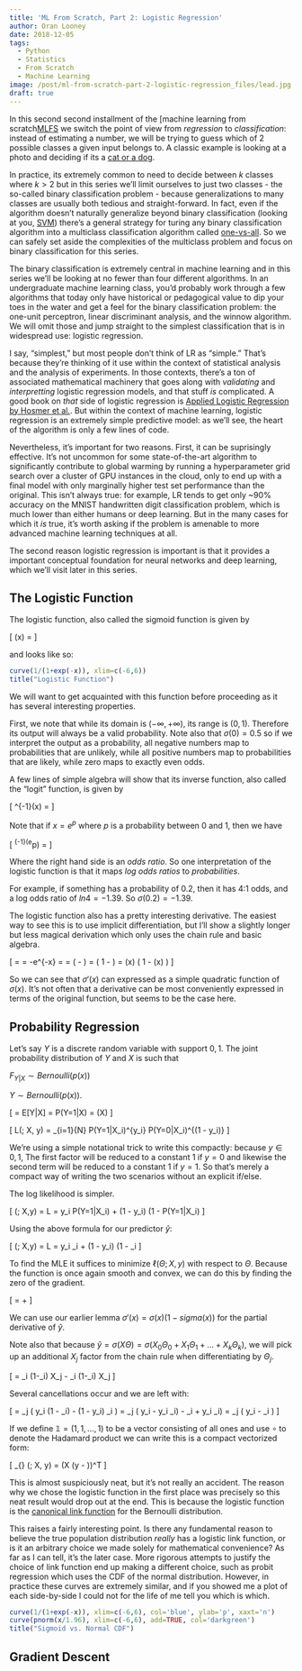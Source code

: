 ```yaml
---
title: 'ML From Scratch, Part 2: Logistic Regression'
author: Oran Looney
date: 2018-12-05
tags:
  - Python
  - Statistics
  - From Scratch
  - Machine Learning
image: /post/ml-from-scratch-part-2-logistic-regression_files/lead.jpg
draft: true
---
```


In this second second installment of the [machine learning from scratch[MLFS]
we switch the point of view from *regression* to *classification*: instead of
estimating a number, we will be trying to guess which of 2 possible classes a
given input belongs to. A classic example is looking at a photo and deciding if
its a [cat or a dog][COD]. 

In practice, its extremely common to need to decide between $k$ classes where
$k > 2$ but in this series we'll limit ourselves to just two classes - the
so-called binary classification problem - because generalizations to many
classes are usually both tedious and straight-forward.  In fact, even if the
algorithm doesn't naturally generalize beyond binary classification (looking at
you, [SVM][SVM]) there's a general strategy for turing any binary
classification algorithm into a multiclass classification algorithm called
[one-vs-all][OVA]. So we can safely set aside the complexities of the multiclass
problem and focus on binary classification for this series.

The binary classification is extremely central in machine learning and in this
series we'll be looking at no fewer than four different algorithms. In an
undergraduate machine learning class, you'd probably work through a few
algorithms that today only have historical or pedagogical value to dip your
toes in the water and get a feel for the binary classification problem: the
one-unit perceptron, linear discriminant analysis, and the winnow algorithm.
We will omit those and jump straight to the simplest classification that is
in widespread use: logistic regression. 

I say, "simplest," but most people don't think of LR as "simple." That's
because they're thinking of it use within the context of statistical analysis
and the analysis of experiments. In those contexts, there's a ton of associated
mathematical machinery that goes along with *validating* and *interpretting*
logistic regression models, and that stuff *is* complicated. A good book on
*that* side of logistic regression is [Applied Logistic Regression by Hosmer et
al.][ALR]. But within the context of machine learning, logistic regression is
an extremely simple predictive model: as we'll see, the heart of the algorithm
is only a few lines of code.

Nevertheless, it's important for two reasons. First, it can be suprisingly
effective. It's not uncommon for some state-of-the-art algorithm to
significantly contribute to global warming by running a hyperparameter grid
search over a cluster of GPU instances in the cloud, only to end up with a
final model with only marginally higher test set performance than the original.
This isn't always true: for example, LR tends to get only ~90% accuracy on the
MNIST handwritten digit classification problem, which is much lower than either
humans or deep learning. But in the many cases for which it *is* true, it's
worth asking if the problem is amenable to more advanced machine learning
techniques at all.

The second reason logistic regression is important is that it provides a
important conceptual foundation for neural networks and deep learning, which
we'll visit later in this series.

The Logistic Function
---------------------

The logistic function, also called the sigmoid function is given by

\[ \sigma(x) = \frac{1}{1 + e^{-x}} \]

and looks like so:

```r
curve(1/(1+exp(-x)), xlim=c(-6,6))
title("Logistic Function")
```

We will want to get acquainted with this function before proceeding
as it has several interesting properties.

First, we note that while its domain is $(-\infty, +\infty)$, its
range is $(0, 1)$. Therefore its output will always be a valid
probability. Note also that $\sigma(0) = 0.5$ so if we interpret
the output as a probability, all negative numbers map to probabilities
that are unlikely, while all positive numbers map to probabilities that
are likely, while zero maps to exactly even odds.

A few lines of simple algebra will show that its inverse function,
also called the "logit" function, is given by

\[ \sigma^{-1}(x) = \ln{\frac{x}{1-x}} \]

Note that if $x = e^p$ where $p$ is a probability between 0 and 1,
then we have

\[ \sigma^{-1}(e^p) = \frac{p}{1-p} \]

Where the right hand side is an *odds ratio*. So one interpretation
of the logistic function is that it maps *log odds ratios* to *probabilities*.

For example, if something has a probability of 0.2, then it has 4:1 odds,
and a log odds ratio of $ln 4 = -1.39$. So $\sigma(0.2) = -1.39$.

The logistic function also has a pretty interesting derivative. The
easiest way to see this is to use implicit differentiation, but I'll
show a slightly longer but less magical derivation which only uses the
chain rule and basic algebra.

\[ \frac{d \sigma(x)}{dx} 
	= \frac{d}{dx} \frac{1}{1 + e^{-x}} 
	= \frac{-1}{( 1+ e^{-x})^2} -e^{-x}
	= \frac{1}{1 + e^{-x}} \frac{1 + e^{-x} - 1}{ 1+ e^{-x}}
	= \frac{1}{1 + e^{-x}} \big( \frac{1 + e^{-x}}{1+ e^{-x}} - \frac{1}{ 1+ e^{-x}} \big)
	= \frac{1}{1 + e^{-x}} \big( 1                            - \frac{1}{ 1+ e^{-x}} \big)
	= \sigma(x) ( 1 - \sigma(x) )
\]

So we can see that $\sigma'(x)$ can expressed as a simple quadratic function of
$\sigma(x)$.  It's not often that a derivative can be most conveniently
expressed in terms of the original function, but seems to be the case here.

Probability Regression
----------------------

Let's say $Y$ is a discrete random variable with support ${0, 1}$. The joint
probability distribution of $Y$ and $X$ is such that 

$F_{Y|X} \sim Bernoulli(p(x))$

$Y \sim Bernoulli(p(x))$.

\[ \hat{y} = E[Y|X] = P(Y=1|X) = \sigma(X\Theta) \]

\[ L(\Theta; X, y) = \prod_{i=1}{N} P(Y=1|X_i)^{y_i} P(Y=0|X_i)^{(1 - y_i)} \]

We're using a simple notational trick to write this compactly: because $y \in {0, 1}$,
The first factor will be reduced to a constant 1 if $y = 0$ and likewise the second term
will be reduced to a constant 1 if $y = 1$. So that's merely a compact way of writing
the two scenarios without an explicit if/else.

The log likelihood is simpler. 

\[ \ell(\Theta; X,y) = \ln L = \sum{i=1}{N} y_i \ln P(Y=1|X_i) + (1 - y_i) (1 - P(Y=1|X_i) \]

Using the above formula for our predictor $\hat{y}$:

\[ \ell(\Theta; X,y) = \ln L = \sum{i=1}{N} y_i \ln \hat{y}_i + (1 - y_i) (1 - \hat{y}_i \]

To find the MLE it suffices to minimize $\ell(\Theta; X, y)$ with respect to $\Theta$. Because
the function is once again smooth and convex, we can do this by finding the zero of the gradient.

\[ \frac{\partial \ell}{\partial \Theta_j} = \sum{i=1}{N} \frac{y_i}{\hat{y}_i} \frac{\partial \hat{y}_i}{\partial \Theta_j} + \frac{(1-y_i)}{(1-\hat{y}_i)} \frac{\partial \hat{y}_i}{\partial \Theta_j} \]

We can use our earlier lemma $\sigma'(x) = \sigma(x)(1-sigma(x))$ for the partial derivative of $\hat{y}$. 

Note also that because $\hat{y} = \sigma(X \Theta) = \sigma( X_0 \Theta_0 + X_1 \Theta_1 + ... + X_k \Theta_k )$, we will pick up an additional $X_j$ factor from the chain rule when differentiating by $\Theta_j$.

\[ \frac{\partial \ell}{\partial \Theta_j} = \sum{i=1}{N} \frac{y_i}{\hat{y}_i} \hat{y}_i (1-\hat{y}_i) X_j - \frac{(1-y_i)}{(1-\hat{y}_i)} \hat{y}_i (1-\hat{y}_i) X_j \]

Several cancellations occur and we are left with:

\[ \frac{\partial \ell}{\partial \Theta_j} = \sum{i=1}{N} \X_j ( y_i (1 - \hat{y}_i) - (1 - y_i) \hat{y}_i ) 
 = \sum{i=1}{N} \X_j ( y_i  - y_i \hat{y}_i) - \hat{y}_i + y_i \hat{y}_i)
 = \sum{i=1}{N} \X_j ( y_i  - \hat{y}_i )
\]

If we define $\mathbb{1} = (1, 1, ..., 1)$ to be a vector consisting of all ones and use $\circ$ to denote the Hadamard product we can write this is a compact vectorized form:

\[ \nabla_{\Theta} \ell(\Theta; X, y) = (X \circ  (y - \hat{y}))^T \mathbb{1} \]

This is almost suspiciously neat, but it's not really an accident. The reason why we chose the logistic function in the first place was precisely so this neat result
would drop out at the end. This is because the logistic function is the [canonical link function][CLF] for the Bernoulli distribution.

This raises a fairly interesting point. Is there any fundamental reason to believe the true population distribution *really* has a logistic link function, or is it
an arbitrary choice we made solely for mathematical convenience? As far as I can tell, it's the later case. More rigorous attempts to justify the choice of link
function end up making a different choice, such as probit regression which uses the CDF of the normal distribution. However, in practice these curves are extremely
similar, and if you showed me a plot of each side-by-side I could not for the life of me tell you which is which.

```r
curve(1/(1+exp(-x)), xlim=c(-6,6), col='blue', ylab='p', xaxt='n')
curve(pnorm(x/1.96), xlim=c(-6,6), add=TRUE, col='darkgreen')
title("Sigmoid vs. Normal CDF")
```

[CLF]: https://en.wikipedia.org/wiki/Generalized_linear_model#Link_function

Gradient Descent
----------------









[ALR]: https://www.amazon.com/Applied-Logistic-Regression-David-Hosmer/dp/0470582472/
[SVM]: https://en.wikipedia.org/wiki/Support-vector_machine
[OVA]: http://mlwiki.org/index.php/One-vs-All_Classification
[COD]: https://www.kaggle.com/c/dogs-vs-cats
[MLFS]: /tags/from-scratch/
